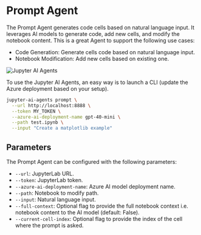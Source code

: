 # Prompt Agent

The Prompt Agent generates code cells based on natural language input. It leverages AI models to generate code, add new cells, and modify the notebook content. This is a great Agent to support the following use cases:

- Code Generation: Generate cells code based on natural language input.
- Notebook Modification: Add new cells based on existing one.

![Jupyter AI Agents](https://assets.datalayer.tech/jupyter-ai-agents/ai-agents-prompt-demo-terminal.gif)

To use the Jupyter AI Agents, an easy way is to launch a CLI (update the Azure deployment based on your setup).

```bash
jupyter-ai-agents prompt \
  --url http://localhost:8888 \
  --token MY_TOKEN \
  --azure-ai-deployment-name gpt-40-mini \
  --path test.ipynb \
  --input "Create a matplotlib example"
```

## Parameters

The Prompt Agent can be configured with the following parameters:
- `--url`: JupyterLab URL.
- `--token`: JupyterLab token.
- `--azure-ai-deployment-name`: Azure AI model deployment name.
- `--path`: Notebook to modify path.
- `--input`: Natural language input.
- `--full-context`: Optional flag to provide the full notebook context i.e. notebook content to the AI model (default: False).
- `--current-cell-index`: Optional flag to provide the index of the cell where the prompt is asked.
